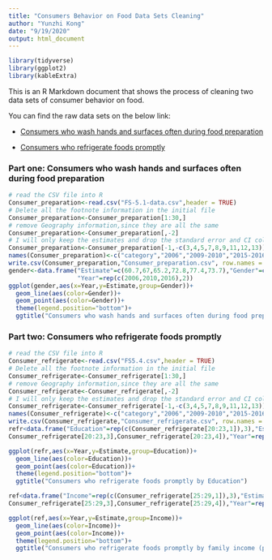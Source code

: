 ```yaml
---
title: "Consumers Behavior on Food Data Sets Cleaning"
author: "Yunzhi Kong"
date: "9/19/2020"
output: html_document
---
```


```r
library(tidyverse)
library(ggplot2)
library(kableExtra)
```

This is an R Markdown document that shows the process of cleaning two data sets of consumer behavior on food. 

You can find the raw data sets on the below link:

* [Consumers who wash hands and surfaces often during food preparation](https://github.com/yunzhinikkikong/ANLY-501-portfolio/blob/FS/FS-5.1-data.csv)

* [Consumers who refrigerate foods promptly](https://github.com/yunzhinikkikong/ANLY-501-portfolio/blob/FS/FS5.4.csv)

### Part one: Consumers who wash hands and surfaces often during food preparation

```r
# read the CSV file into R
Consumer_preparation<-read.csv("FS-5.1-data.csv",header = TRUE)
# Delete all the footnote information in the initial file
Consumer_preparation<-Consumer_preparation[1:30,]
# remove Geography information,since they are all the same
Consumer_preparation<-Consumer_preparation[,-2]
# I will only keep the estimates and drop the standard error and CI column
Consumer_preparation<-Consumer_preparation[-1,-c(3,4,5,7,8,9,11,12,13)]
names(Consumer_preparation)<-c("category","2006","2009-2010","2015-2016")
write.csv(Consumer_preparation,"Consumer_preparation.csv", row.names = FALSE)
gender<-data.frame("Estimate"=c(60.7,67,65.2,72.8,77.4,73.7),"Gender"=c("Male","Male","Male","Female","Female","Female"),
                   "Year"=rep(c(2006,2010,2016),2))
ggplot(gender,aes(x=Year,y=Estimate,group=Gender))+
  geom_line(aes(color=Gender))+
  geom_point(aes(color=Gender))+
  theme(legend.position="bottom")+
  ggtitle("Consumers who wash hands and surfaces often during food preparation")
```

### Part two: Consumers who refrigerate foods promptly

```r
# read the CSV file into R
Consumer_refrigerate<-read.csv("FS5.4.csv",header = TRUE)
# Delete all the footnote information in the initial file
Consumer_refrigerate<-Consumer_refrigerate[1:30,]
# remove Geography information,since they are all the same
Consumer_refrigerate<-Consumer_refrigerate[,-2]
# I will only keep the estimates and drop the standard error and CI column
Consumer_refrigerate<-Consumer_refrigerate[-1,-c(3,4,5,7,8,9,11,12,13)]
names(Consumer_refrigerate)<-c("category","2006","2009-2010","2015-2016")
write.csv(Consumer_refrigerate,"Consumer_refrigerate.csv", row.names = FALSE)
refr<data.frame("Education"=rep(c(Consumer_refrigerate[20:23,1]),3),"Estimate"=c(Consumer_refrigerate[20:23,2],
Consumer_refrigerate[20:23,3],Consumer_refrigerate[20:23,4]),"Year"=rep(c(2006,2010,2016),4))

ggplot(refr,aes(x=Year,y=Estimate,group=Education))+
  geom_line(aes(color=Education))+
  geom_point(aes(color=Education))+
  theme(legend.position="bottom")+
  ggtitle("Consumers who refrigerate foods promptly by Education")

ref<data.frame("Income"=rep(c(Consumer_refrigerate[25:29,1]),3),"Estimate"=c(Consumer_refrigerate[25:29,2],
Consumer_refrigerate[25:29,3],Consumer_refrigerate[25:29,4]),"Year"=rep(c(2006,2010,2016),5))

ggplot(ref,aes(x=Year,y=Estimate,group=Income))+
  geom_line(aes(color=Income))+
  geom_point(aes(color=Income))+
  theme(legend.position="bottom")+
  ggtitle("Consumers who refrigerate foods promptly by family income (percent)")
```
